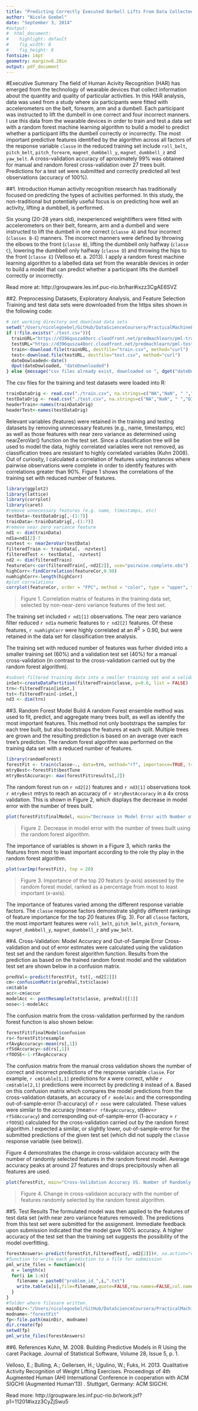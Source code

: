 ```yaml
---
title: "Predicting Correctly Executed Barbell Lifts From Data Collected by Wearable Accelerometers"
author: "Nicole Goebel"
date: "September 3, 2014"
#output: 
#  html_document:
#    highlight: default
#    fig_width: 8
#    fig_height: 8
fontsize: 14pt
geometry: margin=0.20in
output: pdf_document
---
```

#Executive Summary
The field of Human Acivity Recognition (HAR) has emerged from the technology of wearable devices that collect information about the quantity and quality of particular activities. In this HAR analysis, data was used from a study where six participants were fitted with accelerometers on the belt, forearm, arm and a dumbell. Each participant was instructed to lift the dumbell in one correct and four incorrect manners. I use this data from the wearable devices in order to train and test a data set with a random forest machine learning algorithm to build a model to predict   whether a participant lifts the dumbell correctly or incorrectly. The most important predictive features identified by the algorithm across all factors of the response variable `classe` in the reduced training set include `roll_belt`, `pitch_belt`, `pitch_forearm`, `magnet_dumbbell_y`, `magnet_dumbbell_z` and `yaw_belt`. A cross-validation accuracy of aproximately 99% was obtained for manual and random forest cross-validation over 27 trees built. Predictions for a test set were submitted and correctly predicted all test observations (accuracy of 100%).

##1. Introduction
Human activity recognition research has traditionally focused on predicting the types of activities performed. In this study, the non-traditional but potentially useful focus is on predicting how well an activity, lifting a dumbbell, is performed. 

Six young (20-28 years old), inexperienced weightlifters were fitted with accelerometers on their belt, forearm, arm and a dumbell and were instructed to lift the dumbell in one correct (`classe A`) and four incorrect (`classes B-E`) manners. The incorrect manners were defined by throwing the elbows to the front (`classe B`), lifting the dumbbell only halfway (`classe C`), lowering the dumbbell only halfway (`classe D`) and throwing the hips to the front (`classe E`) (Velloso et. a. 2013). I apply a random forest machine learning algorithm to a labelled data set from the wearable devices in order to build a model that can predict whether a participant lifts the dumbell correctly or incorrectly.

Read more at: http://groupware.les.inf.puc-rio.br/har#ixzz3CgAE6SVZ

##2. Preprocessing Datasets, Exploratory Analysis, and Feature Selection
Training and test data sets were downloaded from the https sites shown in the following code:
```r
# set working directory and download data sets
setwd("/Users/nicolegoebel/GitHub/DataScienceCoursera/PracticalMachineLearning")
if (!file.exists("./test.csv")){
  trainURL="https://d396qusza40orc.cloudfront.net/predmachlearn/pml-training.csv"
  testURL="https://d396qusza40orc.cloudfront.net/predmachlearn/pml-testing.csv"
  train<-download.file(trainURL, destfile="train.csv", method="curl")
  test<-download.file(testURL, destfile="test.csv", method="curl")
  dateDowloaded<-date()
  dput(dateDowloaded, "dateDownloaded")
} else {message("csv files already exist, downloaded on ", dget("dateDownloaded"))}
```
The csv files for the training and test datasets were loaded into R:
```r
trainDataOrig <- read.csv("./train.csv", na.strings=c("NA","NaN", " ","DIV/0!"))#train set has 19622 rows x 160 columns
testDataOrig <- read.csv("./test.csv", na.strings=c("NA","NaN", " ","DIV/0!")) #test set has 20 rows x 160 columns. 
headerTrain<-names(trainDataOrig)
headerTest<-names(testDataOrig)
```
Relevant variables (features) were retained in the training and testing datasets by removing unnecessary features (e.g., name, timestamps, etc) as well as those features with near zero variance as determined using nearZeroVar() function on the test set. Since a classification tree will be used to model the data, highly correlated variables were not removed, as classification trees are resistant to highly correlated variables (Kuhn 2008). Out of curiosity, I calculated a correlation of features using instances where pairwise observations were complete in order to identify features with correlations greater than 90%. Figure 1 shows the correlations of the training set with reduced number of features.
```r
library(ggplot2)
library(lattice)
library(corrplot)
library(caret)
#remove unnecessary features (e.g. name, timestamps, etc)
testData<-testDataOrig[,-(1:7)]
trainData<-trainDataOrig[,-(1:7)]
#remove near zero variance feature
nd1 <- dim(trainData)
nd1a=nd1[2]-7
nzvtest <- nearZeroVar(testData)
filteredTrain <- trainData[, -nzvtest]
filteredTest <- testData[, -nzvtest]
nd2 <- dim(filteredTrain)
featureCor<-cor(filteredTrain[,-nd2[2]], use="pairwise.complete.obs")
highCorr<-findCorrelation(featureCor,0.90)
numhighCorr<-length(highCorr)
#plot correlations
corrplot(featureCor, order = "FPC", method = "color", type = "upper", tl.cex = 0.8, tl.col = rgb(0, 0, 0))
```

>Figure 1. Correlation matrix of features in the training data set, selected by non-near-zero variance features of the test set.

The training set included `r nd1[1]` observations. The near zero variance filter reduced `r nd1a` numeric features to `r nd2[2]` features.  Of these features, `r numhighCorr` were highly correlated at an $R^2>0.90$, but were retained in the data set for classification tree analysis.

The training set with reduced number of features was furher divided into a smaller training set (60%) and a validation test set (40%) for a manual cross-validation (in contrast to the cross-validation carried out by the random forest algorithm).
```r
#subset filtered training data into a smaller training set and a validation set
inSet<-createDataPartition(filteredTrain$classe, p=0.6, list = FALSE)
trn<-filteredTrain[inSet,]
tst<-filteredTrain[-inSet,]
nd3 <- dim(trn)
```
##3. Random Forest Model Build
A random Forest ensemble method was used to fit, predict, and aggregate many trees built, as well as identify the most important features. This method not only bootstraps the samples for each tree built, but also bootstraps the features at each split. Multiple trees are grown and the resulting prediction is based on an average over each tree's prediction. The random forest algorithm was performed on the training data set with a reduced number of features.
```r
library(randomForest)
forestFit <- train(classe~., data=trn, method="rf", importance=TRUE, trControl = trainControl(method = "cv", number = 4))
mtryBest<-forestFit$bestTune
mtryBestAccuracy<- max(forestFit$results[,2])
```
The random forest run on `r nd2[2]` features and `r nd3[1]` observations took `r mtryBest` mtrys to reach an accuracy of `r mtryBestAccuracy` in a 4x cross validation. This is shown in Figure 2, which displays the decrease in model error with the number of trees built. 
```r
plot(forestFit$finalModel, main="Decrease in Model Error with Number of Trees")
```

>Figure 2. Decrease in  model error with the number of trees built using the random forest algorithm.

The importance of variables is shown in a Figure 3, which ranks the features from most to least important according to the role thy play in the random forest algorithm.

```r
plot(varImp(forestFit), top = 20)
```

>Figure 3. Importance of the top 20 featurs (y-axis) assessed by the random forest model, ranked as a percentage from most to least important (x-axis).

The importance of features varied among the different response variable factors. The `classe` response factors demonstrate slightly different rankings of feature importance for the top 20 features (Fig. 3). For all `classe` factors, the most important features were `roll_belt`, `pitch_belt`, `pitch_forearm`, `magnet_dumbbell_y`, `magnet_dumbbell_z` and `yaw_belt`. 

##4. Cross-Validation: Model Accuracy and Out-of-Sample Error
Cross-validation and out of error estimates were calculated using the validation test set and the random forest algorithm function. Results from the prediction as based on the trained random forest model and the validation test set are shown below in a confusion matrix.
```r
predVal<-predict(forestFit, tst[,-nd2[2]])
cm<-confusionMatrix(predVal,tst$classe)
cm$table
acc<-cm$accur
modelAcc <- postResample(tst$classe, predVal)[[1]]
oose<-1-modelAcc
```
The confusion matrix from the cross-validation performed by the random forest function is also shown below:
```r
forestFit$finalModel$confusion
rs<-forestFit$resample
rfAvgAccuracy<-mean(rs[,1])
rfSdAccuracy<-sd(rs[,1])
rfOOSE<-1-rfAvgAccuracy
```
The confusion matrix from the manual cross validation shows the number of correct and incorrect predictions of the response variable `classe`. For example, `r cm$table[1,1]` predictions for `A` were correct, while `r cm$table[2,1]` predictions were incorrect by predicting `B` instead of `A`. Based on this confusion matrix which compares the model predictions from the cross-validation datasets, an accuracy of `r modelAcc` and the corresponding out-of-sample-error (1-accuracy) of `r oose` were calculated. These values were similar to the accuracy (mean=`r rfAvgAccuracy`, stdev=`r rfSdAccuracy`) and corresponding out-of-sample-error (1-accuracy = `r rfOOSE`) calculated for the cross-validation carried out by the random forest algorithm. I expected a similar, or slightly lower, out-of-sample-error for the submitted predictions of the given test set (which did not supply the `classe` response variable (see below)).

Figure 4 demonstrates the change in cross-validaion accuracy with the number of randomly selected features in the random forest model. Average accuracy peaks at around 27 features and drops precipitously when all features are used. 
```r
plot(forestFit, main="Cross-Validation Accuracy VS. Number of Randomly Selected Predictors")
```

>Figure 4. Change in cross-validaion accuracy with the number of features randomly selected by the random forest algorithm.

##5. Test Results
The formulated model was then applied to the features of test data set (with near zero variance features removed). The predictions from this test set were submitted for the assignment. Immediate feedback upon submission indicated that the model gave 100% accuracy. A higher accuracy of the test set than the training set suggests the possibility of the model overfitting.
```r
forestAnswers<-predict(forestFit,filteredTest[,-nd2[2]])#, na.action="na.omit")
#function to write each prediction to a file for submission
pml_write_files = function(x){
  n = length(x)
  for(i in 1:n){
    filename = paste0("problem_id_",i,".txt")
    write.table(x[i],file=filename,quote=FALSE,row.names=FALSE,col.names=FALSE)
  }
}
#folder where filesare written. 
mainDir<-"/Users/nicolegoebel/GitHub/DataScienceCoursera/PracticalMachineLearning/predictions"
modname<-"forestFit"
fp<-file.path(mainDir, modname)
dir.create(fp)
setwd(fp)
pml_write_files(forestAnswers)
```
##6. References
Kuhn, M. 2008. Building Predictive Models in R Using the caret Package. Journal of Statistical Software, Volume 28, Issue 5, p. 1.

Velloso, E.; Bulling, A.; Gellersen, H.; Ugulino, W.; Fuks, H. 2013. Qualitative Activity Recognition of Weight Lifting Exercises. Proceedings of 4th Augmented Human (AH) International Conference in cooperation with ACM SIGCHI (Augmented Human'13) . Stuttgart, Germany: ACM SIGCHI. 

Read more: http://groupware.les.inf.puc-rio.br/work.jsf?p1=11201#ixzz3CyZjSwu5